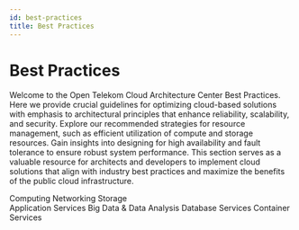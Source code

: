 ```yaml
---
id: best-practices
title: Best Practices
---
```



# Best Practices

 Welcome to the Open Telekom Cloud Architecture Center Best Practices.
                    Here we provide crucial guidelines for optimizing cloud-based solutions with emphasis to architectural principles that
                    enhance reliability, scalability, and security. Explore our recommended strategies for resource management, such as
                    efficient utilization of compute and storage resources. Gain insights into designing for high availability and fault tolerance
                    to ensure robust system performance. This section serves as a valuable resource for architects and developers
                    to implement cloud solutions that align with industry best practices and maximize the benefits of the public cloud
                    infrastructure.

<Tabs>
  <TabItem value="iaas" label="IaaS" default>
    <section className="container" style={{ paddingTop: '20px', paddingBottom: '45px' }}>
          <div className={clsx("row row--no-gutters")}>
            <div className="col col--12" aria-hidden="true" style={{ paddingTop: '20px' }}>
                <scale-tag style={{ marginLeft: '20px', marginBottom: '20px' }}>Computing</scale-tag>
                <ComputingServices/>
                <scale-divider></scale-divider>
                <scale-tag style={{ marginLeft: '20px', marginBottom: '20px' }}>Networking</scale-tag>
                <NetworkingServices/>
                <scale-divider></scale-divider>
                <scale-tag style={{ marginLeft: '20px', marginBottom: '20px' }}>Storage</scale-tag>
                <StorageServices/>
            </div>
          </div>
        </section>
  </TabItem>
  <TabItem value="paas" label="PaaS">
    <section className="container" style={{ paddingTop: '20px', paddingBottom: '45px' }}>
          <div className={clsx("row row--no-gutters")}>
            <div className="col col--12" aria-hidden="true" style={{ paddingTop: '20px' }}>
                <scale-tag style={{ marginLeft: '20px', marginBottom: '20px' }}>Application Services</scale-tag>
                <ApplicationServices/>
                <scale-divider></scale-divider>
                <scale-tag style={{ marginLeft: '20px', marginBottom: '20px' }}>Big Data & Data Analysis</scale-tag>
                <DataAnalysisServices/>
                <scale-divider></scale-divider>
                <scale-tag style={{ marginLeft: '20px', marginBottom: '20px' }}>Database Services</scale-tag>
                <DatabaseServices/>
                <scale-divider></scale-divider>
                <scale-tag style={{ marginLeft: '20px', marginBottom: '20px' }}>Container Services</scale-tag>
                <ContainerServices/>
            </div>
          </div>
        </section>
  </TabItem>
  <TabItem value="security" label="Security">
    <section className="container" style={{ paddingTop: '20px', paddingBottom: '45px' }}>
          <div className={clsx("row row--no-gutters")}>
            <div className="col col--12" aria-hidden="true" style={{ paddingTop: '20px' }}>
                <SecurityServices/>
            </div>
          </div>
        </section>
  </TabItem>
  <TabItem value="management" label="Management">
     <section className="container" style={{ paddingTop: '20px', paddingBottom: '45px' }}>
          <div className={clsx("row row--no-gutters")}>
            <div className="col col--12" aria-hidden="true" style={{ paddingTop: '20px' }}>
                <ManagementServices/>
            </div>
          </div>
        </section>
  </TabItem>
</Tabs>

       
